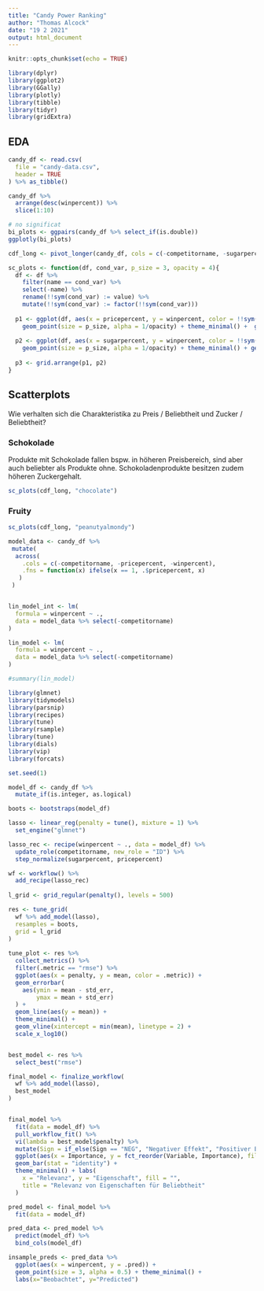 ```yaml
---
title: "Candy Power Ranking"
author: "Thomas Alcock"
date: "19 2 2021"
output: html_document
---
```


```r
knitr::opts_chunk$set(echo = TRUE)

library(dplyr)
library(ggplot2)
library(GGally)
library(plotly)
library(tibble)
library(tidyr)
library(gridExtra)
```

## EDA

```r
candy_df <- read.csv(
  file = "candy-data.csv",
  header = TRUE
) %>% as_tibble()

candy_df %>% 
  arrange(desc(winpercent)) %>% 
  slice(1:10)
```

```r
# no significat 
bi_plots <- ggpairs(candy_df %>% select_if(is.double))
ggplotly(bi_plots)
```

```r
cdf_long <- pivot_longer(candy_df, cols = c(-competitorname, -sugarpercent, -winpercent, -pricepercent))

sc_plots <- function(df, cond_var, p_size = 3, opacity = 4){
  df <- df %>% 
    filter(name == cond_var) %>% 
    select(-name) %>% 
    rename(!!sym(cond_var) := value) %>% 
    mutate(!!sym(cond_var) := factor(!!sym(cond_var)))
  
  p1 <- ggplot(df, aes(x = pricepercent, y = winpercent, color = !!sym(cond_var))) +
    geom_point(size = p_size, alpha = 1/opacity) + theme_minimal() +  geom_smooth(method = "lm", se = FALSE)
  
  p2 <- ggplot(df, aes(x = sugarpercent, y = winpercent, color = !!sym(cond_var))) +
    geom_point(size = p_size, alpha = 1/opacity) + theme_minimal() + geom_smooth(method = "lm", se = FALSE)
  
  p3 <- grid.arrange(p1, p2)
}

```


## Scatterplots {.tabset}

Wie verhalten sich die Charakteristika zu Preis / Beliebtheit und Zucker / Beliebtheit?

### Schokolade

Produkte mit Schokolade fallen bspw. in höheren Preisbereich, sind aber auch beliebter als Produkte ohne. Schokoladenprodukte besitzen zudem höheren Zuckergehalt.

```r
sc_plots(cdf_long, "chocolate")
```


### Fruity


```r
sc_plots(cdf_long, "peanutyalmondy")
```

```r

model_data <- candy_df %>% 
 mutate(
  across(
    .cols = c(-competitorname, -pricepercent, -winpercent),
    .fns = function(x) ifelse(x == 1, .$pricepercent, x)
   )
 )


lin_model_int <- lm(
  formula = winpercent ~ .,
  data = model_data %>% select(-competitorname)
)

lin_model <- lm(
  formula = winpercent ~ .,
  data = model_data %>% select(-competitorname)
)

#summary(lin_model)
```


```r
library(glmnet)
library(tidymodels)
library(parsnip)
library(recipes)
library(tune)
library(rsample)
library(tune)
library(dials)
library(vip)
library(forcats)

set.seed(1)

model_df <- candy_df %>% 
  mutate_if(is.integer, as.logical)

boots <- bootstraps(model_df)

lasso <- linear_reg(penalty = tune(), mixture = 1) %>% 
  set_engine("glmnet") 

lasso_rec <- recipe(winpercent ~ ., data = model_df) %>% 
  update_role(competitorname, new_role = "ID") %>% 
  step_normalize(sugarpercent, pricepercent)

wf <- workflow() %>% 
  add_recipe(lasso_rec)
  
l_grid <- grid_regular(penalty(), levels = 500)

res <- tune_grid(
  wf %>% add_model(lasso), 
  resamples = boots, 
  grid = l_grid
)
  
tune_plot <- res %>% 
  collect_metrics() %>% 
  filter(.metric == "rmse") %>% 
  ggplot(aes(x = penalty, y = mean, color = .metric)) +
  geom_errorbar(
    aes(ymin = mean - std_err,
        ymax = mean + std_err)
  ) +
  geom_line(aes(y = mean)) +
  theme_minimal() +
  geom_vline(xintercept = min(mean), linetype = 2) +
  scale_x_log10()


best_model <- res %>% 
  select_best("rmse")

final_model <- finalize_workflow(
  wf %>% add_model(lasso),
  best_model
)


final_model %>% 
  fit(data = model_df) %>% 
  pull_workflow_fit() %>% 
  vi(lambda = best_model$penalty) %>% 
  mutate(Sign = if_else(Sign == "NEG", "Negativer Effekt", "Positiver Effekt")) %>% 
  ggplot(aes(x = Importance, y = fct_reorder(Variable, Importance), fill = Sign)) +
  geom_bar(stat = "identity") +
  theme_minimal() + labs(
    x = "Relevanz", y = "Eigenschaft", fill = "",
    title = "Relevanz von Eigenschaften für Beliebtheit"
  )

```

```r

pred_model <- final_model %>% 
  fit(data = model_df)

pred_data <- pred_model %>% 
  predict(model_df) %>% 
  bind_cols(model_df)

insample_preds <- pred_data %>% 
  ggplot(aes(x = winpercent, y = .pred)) +
  geom_point(size = 3, alpha = 0.5) + theme_minimal() +
  labs(x="Beobachtet", y="Predicted")



```

